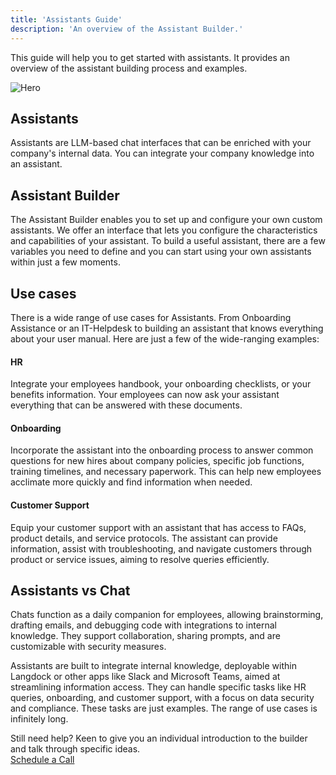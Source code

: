 ```yaml
---
title: 'Assistants Guide'
description: 'An overview of the Assistant Builder.'
---
```


This guide will help you to get started with assistants. It provides an overview of the assistant building process and examples.

<img src="/images/assistant-hero.png" alt="Hero" />

## Assistants
Assistants are LLM-based chat interfaces that can be enriched with your company's internal data. You can integrate your company knowledge into an assistant.

## Assistant Builder
The Assistant Builder enables you to set up and configure your own custom assistants. We offer an interface that lets you configure the characteristics and capabilities of your assistant. 
To build a useful assistant, there are a few variables you need to define and you can start using your own assistants within just a few moments. 

## Use cases
There is a wide range of use cases for Assistants. From Onboarding Assistance or an IT-Helpdesk to building an assistant that knows everything about your user manual.
Here are just a few of the wide-ranging examples: 
#### HR ####
Integrate your employees handbook, your onboarding checklists, or your benefits information. Your employees can now ask your assistant everything that can be answered with these documents.  
#### Onboarding ####
Incorporate the assistant into the onboarding process to answer common questions for new hires about company policies, specific job functions, training timelines, and necessary paperwork. This can help new employees acclimate more quickly and find information when needed.
#### Customer Support ####
Equip your customer support with an assistant that has access to FAQs, product details, and service protocols. The assistant can provide information, assist with troubleshooting, and navigate customers through product or service issues, aiming to resolve queries efficiently.

## Assistants vs Chat
Chats function as a daily companion for employees, allowing brainstorming, drafting emails, and debugging code with integrations to internal knowledge. They support collaboration, sharing prompts, and are customizable with security measures.

Assistants are built to integrate internal knowledge, deployable within Langdock or other apps like Slack and Microsoft Teams, aimed at streamlining information access. They can handle specific tasks like HR queries, onboarding, and customer support, with a focus on data security and compliance. These tasks are just examples. The range of use cases is infinitely long. 

Still need help? Keen to give you an individual introduction to the builder and talk through specific ideas. <br />
[Schedule a Call](URL "https://cal.com/langdock/tobiaskemkes")
